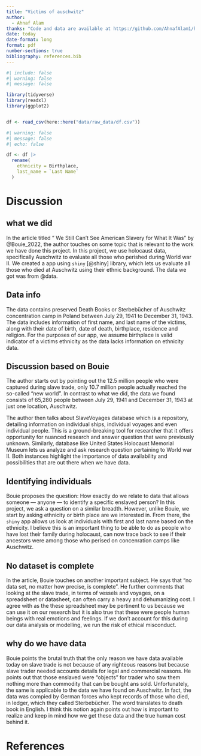 ```yaml
---
title: "Victims of auschwitz"
author: 
  - Ahnaf Alam
thanks: "Code and data are available at https://github.com/AhnafAlam1/holocaust_data"
date: today
date-format: long
format: pdf
number-sections: true
bibliography: references.bib
---
```


```r
#| include: false
#| warning: false
#| message: false

library(tidyverse)
library(readxl)
library(ggplot2)


df <- read_csv(here::here("data/raw_data/df.csv"))


```




```r
#| warning: false
#| message: false
#| echo: false

df <- df |>
  rename(
    ethnicity = Birthplace,
    last_name = `Last Name`
  )

```


# Discussion

## what we did

In the article titled " We Still Can’t See American Slavery for What It Was" by @Bouie_2022, the author touches on some topic that is relevant to the work we have done this project. In this project, we use holocaust data, specifically Auschwitz to evaluate all those who perished during World war II. We created a app using `shiny` [@shiny] library, which lets us evaluate all those who died at Auschwitz using their ethnic background. The data we got was from @data. 

## Data info

The data contains preserved Death Books or Sterbebücher of Auschwitz concentration camp in Poland between July 29, 1941 to December 31, 1943. The data includes information of first name, and last name of the victims, along with their date of birth, date of death, birthplace, residence and religion. For the purposes of our app, we assume birthplace is valid indicator of a victims ethnicity as the data lacks information on ethnicity data. 

## Discussion based on Bouie

The author starts out by pointing out the 12.5 million people who were captured during slave trade, only 10.7 million people actually reached the so-called "new world". In contrast to what we did, the data we found consists of 65,280 people between July 29, 1941 and December 31, 1943 at just one location, Auschwitz. 

The author then talks about SlaveVoyages database which is a repository, detailing information on individual ships, individual voyages and even individual people. This is a ground-breaking tool for researcher that it offers opportunity for nuanced research and answer question that were previously unknown. Similarly, database like United States Holocaust Memorial Museum lets us analyze and ask research question pertaining to World war II. Both instances highlight the importance of data availability and possibilities that are out there when we have data.

## Identifying individuals

Bouie proposes the question: How exactly do we relate to data that allows someone — anyone — to identify a specific enslaved person? In this project, we ask a question on a similar breadth. However, unlike Bouie, we start by asking ethnicity or birth place are we interested in. From there, the `shiny` app allows us look at individuals with first and last name based on the ethnicity. I believe this is an important thing to be able to do as people who have lost their family during holocaust, can now trace back to see if their ancestors were among those who perised on concenration camps like Auschwitz. 


## No dataset is complete

In the article, Bouie touches on another important subject. He says that "no data set, no matter how precise, is complete". He further comments that looking at the slave trade, in terms of vessels and voyages, on a spreadsheet or datasheet, can often carry a heavy and dehumanizing cost. I agree with as the these spreadsheet may be pertinent to us because we can use it on our research but it is also true that these were people human beings with real emotions and feelings. If we don't account for this during our data analysis or modelling, we run the risk of ethical misconduct. 

## why do we have data

Bouie points the brutal truth that the only reason we have data available today on slave trade is not because of any righteous reasons but because slave trader needed accounts details for legal and commercial reasons. He points out that those enslaved were "objects" for trader who saw them nothing more than commodity that can be bought ans sold. Unfortunately, the same is applicable to the data we have found on Auschwitz. In fact, the data was compied by German forces who kept records of those who died, in ledger, which they called Sterbebücher. The word translates to death book in English. I think this notion again points out how is important to realize and keep in mind how we get these data and the true human cost behind it. 





\newpage


# References


